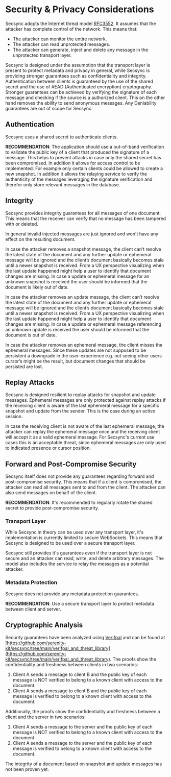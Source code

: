 # Security & Privacy Considerations

Secsync adopts the Internet threat model [RFC3552](https://www.rfc-editor.org/rfc/rfc3552). It assumes that the attacker has complete control of the network. This means that:

- The attacker can monitor the entire network.
- The attacker can read unprotected messages.
- The attacker can generate, inject and delete any message in the unprotected transport layer.

Secsync is designed under the assumption that the transport layer is present to protect metadata and privacy in general, while Secsync is providing stronger guarantees such as confidentiality and integrity. Authentication between clients is guaranteed by the use of the shared secret and the use of AEAD (Authenticated encryption) cryptography. Stronger guarantees can be achieved by verifying the signature of each message and checking if the source is a authorized client. This on the other hand removes the ability to send anonymous messages. Any Deniability guarantees are out of scope for Secsync.

## Authentication

Secsync uses a shared secret to authenticate clients.

**RECOMMENDATION**: The application should use a out-of-band verification to validate the public key of a client that produced the signature of a message. This helps to prevent attacks in case only the shared secret has been compromised. In addition it allows for access control to be implemented. For example only certain clients could be allowed to create a new snapshot. In addition it allows the relaying service to verify the authenticity of the messages leveraging the signature verification and therefor only store relevant messages in the database.

## Integrity

Secsync provides integrity guarantees for all messages of one document. This means that the receiver can verify that no message has been tampered with or deleted.

In general invalid injected messages are just ignored and won't have any effect on the resulting document.

In case the attacker removes a snapshot message, the client can’t resolve the latest state of the document and any further update or ephemeral message will be ignored and the client’s document basically becomes stale until a newer snapshot is received. From a UX perspective visualizing when the last update happened might help a user to identify that document changes are missing. In case a update or ephemeral message for an unknown snapshot is received the user should be informed that the document is likely out of date.

In case the attacker removes an update message, the client can’t resolve the latest state of the document and any further update or ephemeral message will be ignored and the client’s document basically becomes stale until a newer snapshot is received. From a UX perspective visualizing when the last update happened might help a user to identify that document changes are missing. In case a update or ephemeral message referencing an unknown update is received the user should be informed that the document is out of date.

In case the attacker removes an ephemeral message, the client misses the ephemeral messages. Since these updates are not supposed to be persistent a downgrade in the user-experience e.g. not seeing other users cursor’s might be the result, but document changes that should be persisted are lost.

## Replay Attacks

Secsync is designed resilient to replay attacks for snapshot and update messages. Ephemeral messages are only protected against replay attacks if the receiving client is aware of the last ephemeral message for a specific snapshot and update from the sender. This is the case during an active session.

In case the receiving client is not aware of the last ephemeral message, the attacker can replay the ephemeral message once and the receiving client will accept it as a valid ephemeral message. For Secsync's current use cases this is an acceptable threat, since ephemeral messages are only used to indicated presence or cursor position.

## Forward and Post-Compromise Security

Secsync itself does not provide any guarantees regarding forward and post-compromise security. This means that if a client is compromised, the attacker can read all messages sent to and from the client. The attacker can also send messages on behalf of the client.

**RECOMMENDATION**: It's recommended to regularly rotate the shared secret to provide post-compromise security.

### Transport Layer

While Secsync in theory can be used over any transport layer, it's implementation is currently limited to secure WebSockets. This means that Secsync is designed to be used over a secure transport layer.

Secsync still provides it's guarantees even if the transport layer is not secure and an attacker can read, write, and delete arbitrary messages. The model also includes the service to relay the messages as a potential attacker.

### Metadata Protection

Secsync does not provide any metadata protection guarantees.

**RECOMMENDATION**: Use a secure transport layer to protect metadata between client and server.

## Cryptographic Analysis

Security guarantees have been analyzed using [Verifpal](https://verifpal.com/) and can be found at [https://github.com/serenity-kit/secsync/tree/main/verifpal_and_threat_library](https://github.com/serenity-kit/secsync/tree/main/verifpal_and_threat_library). The proofs show the confidentiality and freshness between clients in two scenarios:

1. Client A sends a message to client B and the public key of each message is NOT verified to belong to a known client with access to the document.
1. Client A sends a message to client B and the public key of each message is verified to belong to a known client with access to the document.

Additionally, the proofs show the confidentiality and freshness between a client and the server in two scenarios:

1. Client A sends a message to the server and the public key of each message is NOT verified to belong to a known client with access to the document.
1. Client A sends a message to the server and the public key of each message is verified to belong to a known client with access to the document.

The integrity of a document based on snapshot and update messages has not been proven yet.
